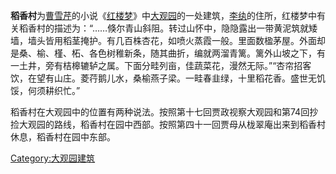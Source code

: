 {{Expand|time=2008-02-02}}
'''稻香村'''为[[曹雪芹|曹雪芹]]的小说《[[红楼梦|红楼梦]]》中[[大观园|大观园]]的一处建筑，[[李纨|李纨]]的住所，红楼梦中有关稻香村的描述为：“……倏尔青山斜阻。转过山怀中，隐隐露出一带黄泥筑就矮墙，墙头皆用稻茎掩护。有几百株杏花，如喷火蒸霞一般。里面数楹茅屋。外面却是桑、榆、槿、柘、各色树稚新条，随其曲折，编就两溜青篱。篱外山坡之下，有一土井，旁有桔槔辘轳之属。下面分畦列亩，佳蔬菜花，漫然无际。”“杏帘招客饮，在望有山庄。菱荇鹅儿水，桑榆燕子梁。一畦春韭绿，十里稻花香。盛世无饥馁，何须耕织忙。”

稻香村在大观园中的位置有两种说法。按照第十七回贾政视察大观园和第74回抄捡大观园的路线，稻香村在园中西部。按照第四十一回贾母从栊翠庵出来到稻香村休息，稻香村在园中东部。

[[Category:大观园建筑|Category:大观园建筑]]